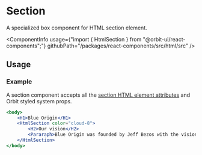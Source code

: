 
<Meta
    title="Html elements/Section"
    id="html-section"
/>

# Section

<Tagline>A specialized <Link href="?path=/docs/box--default-story">box</Link> component for HTML section element.</Tagline>

<ComponentInfo
    usage={"import { HtmlSection } from \"@orbit-ui/react-components\";"}
    githubPath="/packages/react-components/src/html/src"
/>

## Usage

### Example

A section component accepts all the [section HTML element attributes](https://developer.mozilla.org/en-US/docs/Web/HTML/Element/section) and Orbit styled system props.

```jsx
<body>
    <H1>Blue Origin</H1>
    <HtmlSection color="cloud-8">
        <H2>Our vision</H2>
        <Pararaph>Blue Origin was founded by Jeff Bezos with the vision of enabling a future where millions of people are living and working in space to benefit Earth.</Pararaph>
    </HtmlSection>
</body>
```
